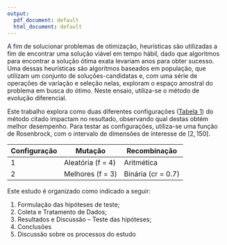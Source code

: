 ```yaml
---
output:
  pdf_document: default
  html_document: default
---
```


<!-- 1. Formulação das hipóteses de teste; -->
<!-- 2. Cálculo dos tamanhos amostrais (quantas instâncias testar? Quantas repetições de cada algoritmo por -->
<!-- instância?); -->
<!-- 3. Coleta e tabulação dos dados; -->
<!-- 4. Teste das hipóteses; -->
<!-- 5. Estimação da magnitude da diferença entre os métodos (incluindo intervalo de confiança); -->
<!-- 6. Verificação das premissas dos testes; -->
<!-- 7. Derivação de conclusões; -->
<!-- 8. Discussão sobre possíveis limitações do estudo e sugestões de melhoria. -->

A fim de solucionar problemas de otimização, heurísticas são utilizadas a fim de encontrar uma solução viável em tempo hábil, dado que algoritmos para encontrar a solução ótima exata levariam anos para obter sucesso. Uma dessas heurísticas são algoritmos baseados em população, que utilizam um conjunto de soluções-candidatas e, com uma série de operações de variação e seleção nelas, exploram o espaço amostral do problema em busca do ótimo. Neste ensaio, utiliza-se o método de evolução diferencial.

Este trabalho explora como duas diferentes configurações ([Tabela 1](#tabela1)) do método citado impactam no resultado, observando qual destas obtém melhor desempenho. Para testar as configurações, utiliza-se uma função de Rosenbrock, com o intervalo de dimensões de interesse de $[2,150]$.

<a id="tabela1"></a>

| Configuração | Mutação           | Recombinação       |
|--------------|-------------------|--------------------|
| 1            | Aleatória (f = 4) | Aritmética         |
| 2            | Melhores (f = 3)  | Binária (cr = 0.7) |


Este estudo é organizado como indicado a seguir:

1. Formulação das hipóteses de teste;
2. Coleta e Tratamento de Dados;
3. Resultados e Discussão -- Teste das hipóteses;
4. Conclusões
5. Discussão sobre os processos do estudo

